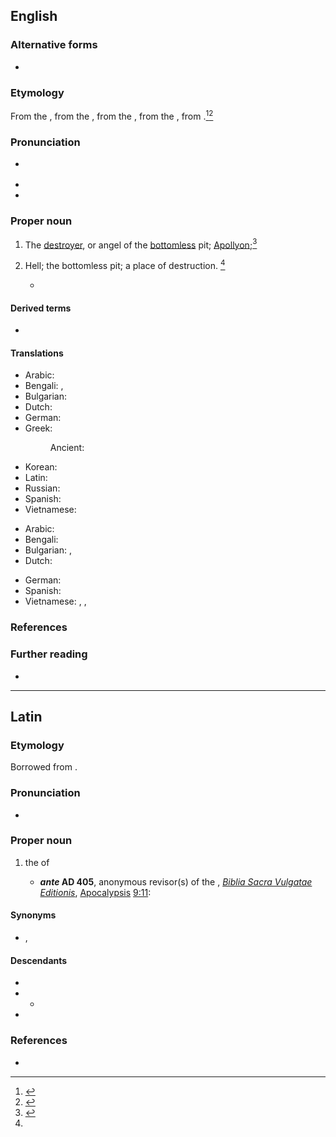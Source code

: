 {{also|abaddon}}
==English==

===Alternative forms===
* {{alter|en|Abaddan|Abadon}}

===Etymology===
From the {{inh|en|enm|[[Abadon]], [[Abbadon]], [[Labadon]], [[Laabadon]]}}, from the {{der|en|LL.|Abaddōn}}, from the {{der|en|grc|Ἀβαδδών}}, from the {{der|en|hbo|אבדון|tr=ʾăḇaddōn|lit=destruction, abyss}}, from {{m|he|אבד|tr=ʾāḇaḏ|t=to be lost, to perish}}.<ref>{{R:OCD2|page=1}}</ref><ref>{{R:MW3 1976|page=3}}</ref>

===Pronunciation===
* {{a|GenAm}} {{IPA|en|/əˈbæ.dn̩/}}
* {{audio|en|LL-Q1860 (eng)-Vealhurl-Abaddon.wav|Audio (UK)}}
* {{hyphenation|en|A|bad|don}}

===Proper noun===
{{en-proper noun}}

# The [[destroyer]], or angel of the [[bottomless]] pit; [[Apollyon]];{{defdate|First attested from 1350 to 1470}}<ref name=SOED>{{R:SOED5|page=2}}</ref>
# {{lb|en|poetic}} Hell; the bottomless pit; a place of destruction. {{defdate|Late 17<sup>th</sup> century.}}<ref name=SOED/>
#* {{RQ:Milton Paradise Regained|4|111|pageref=111|in all her gates '''''Abaddon''''' rues / Thy bold attempt}}

====Derived terms====
* {{l|en|abaddon}}

====Translations====
{{trans-top|the destroyer}}
* Arabic: {{t|ar|اَبَادُون|m|tr=abadūn}}
* Bengali: {{t|bn|শয়তান}}, {{t+|bn|অনিষ্টকারী}}
* Bulgarian: {{t|bg|Ангелът на мрака}}
* Dutch: {{t|nl|Apollyon}}
* German: {{t+|de|Abaddon|m}}
* Greek:
*: Ancient: {{t|grc|Ἀβαδδών|m}}
{{trans-mid}}
* Korean: {{t|ko|아바똔}}
* Latin: {{t+|la|Abaddōn|m}} {{qualifier|Late Latin}}
* Russian: {{t|ru|Аваддо́н|m}}
* Spanish: {{t|es|Abadón|m}}
* Vietnamese: {{t|vi|con quỷ}}
{{trans-bottom}}

{{trans-top|Hell}}
* Arabic: {{t|ar|جَحِيم|m}}
* Bengali: {{t|bn|নরক}}
* Bulgarian: {{t+|bg|преизподня}}, {{t+|bg|пъкъл}}
* Dutch: {{t|nl|[[de]] ([[diepten]] [[der]]) [[hel]]|m}}
{{trans-mid}}
* German: {{t+|de|Abaddon|m}}
* Spanish: {{t|es|Abadón|m}}
* Vietnamese: {{t+|vi|địa ngục}}, {{t+|vi|âm phủ}}, {{t+|vi|âm ti}}
{{trans-bottom}}

===References===
<references/>

===Further reading===
* {{R:Britannica 1911|Abaddon}}

----

==Latin==

===Etymology===
Borrowed from {{bor|la|grc|Ἀβαδδών}}.

===Pronunciation===
* {{la-IPA|Abaddōn|eccl=yes}}

===Proper noun===
{{la-proper noun|Abaddōn|g=m|indecl=1}}

# {{lb|la|Late Latin}} {{n-g|the {{l|en|name}} of}} the {{l|en|angel}} of {{l|en|Tartarus}}
#* '''''ante'' AD 405''', anonymous revisor(s) of the ''{{w|Vetus Latina}}'', ''[[w:Vulgate|Biblia Sacra Vulgatae Editionis]]'', [[w:Book of Revelation|Apocalypsis]] [http://www.perseus.tufts.edu/hopper/text?doc=Perseus:text:1999.02.0060:book=Apocalypse:chapter=9:verse=11 9:11]:
#*: {{quote|la|et habebant super se regem angelum abyssi cui nomen hebraice '''Abaddon''' graece autem Apollyon et latine habet nomen Exterminans|3=And they had over them a king, the angel of the bottomless pit; whose name in Hebrew is '''Abaddon''', and in Greek Apollyon; in Latin Exterminans. <small>― [http://www.drbo.org/x/d?b=drb&bk=73&ch=9&l=11#x ''Douay–Rheims'' translation]</small>}}

====Synonyms====
* {{l|la|Apollȳōn}}, {{l|la|Extermināns}}

====Descendants====
* {{desc|bor=1|de|Abaddon}}
* {{desc|bor=1|enm|Abadon|Abbadon|Labadon|Laabadon}}
** {{desc|en|Abaddon}}
* {{desc|bor=1|es|Abadón}}

===References===
* {{R:L&S}}
